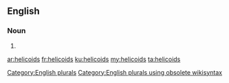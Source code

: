==English==

===Noun===
{{head|en}}

# {{plural of|helicoid}}

[[Category:English plurals]][[Category:English plurals using obsolete wikisyntax]]

[[ar:helicoids]]
[[fr:helicoids]]
[[ku:helicoids]]
[[my:helicoids]]
[[ta:helicoids]]